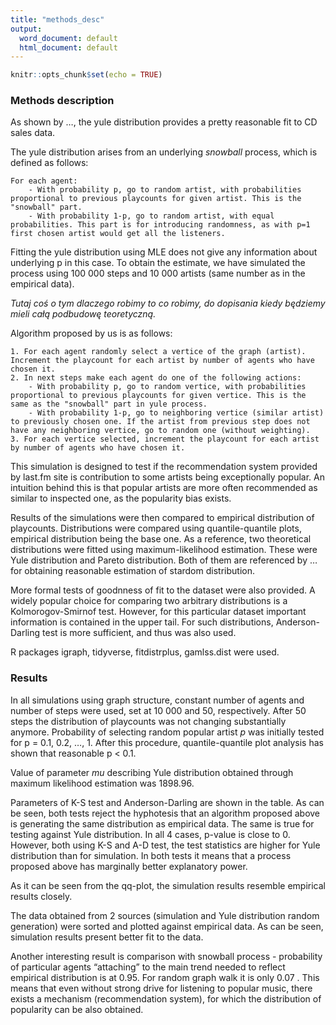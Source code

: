 ```yaml
---
title: "methods_desc"
output:
  word_document: default
  html_document: default
---
```


```r
knitr::opts_chunk$set(echo = TRUE)
```

### Methods description
As shown by ..., the yule distribution provides a pretty reasonable fit to CD sales data. 

The yule distribution arises from an underlying *snowball* process, which is defined as follows:

```
For each agent:
    - With probability p, go to random artist, with probabilities proportional to previous playcounts for given artist. This is the "snowball" part.
    - With probability 1-p, go to random artist, with equal probabilities. This part is for introducing randomness, as with p=1 first chosen artist would get all the listeners.
```

Fitting the yule distribution using MLE does not give any information about underlying p in this case. To obtain the estimate, we have simulated the process using 100 000 steps and 10 000 artists (same number as in the empirical data). 

*Tutaj coś o tym dlaczego robimy to co robimy, do dopisania kiedy będziemy mieli całą podbudowę teoretyczną.*

Algorithm proposed by us is as follows:

```
1. For each agent randomly select a vertice of the graph (artist). Increment the playcount for each artist by number of agents who have chosen it.
2. In next steps make each agent do one of the following actions:
    - With probability p, go to random vertice, with probabilities proportional to previous playcounts for given vertice. This is the same as the "snowball" part in yule process.
    - With probability 1-p, go to neighboring vertice (similar artist) to previously chosen one. If the artist from previous step does not have any neighboring vertice, go to random one (without weighting).
3. For each vertice selected, increment the playcount for each artist by number of agents who have chosen it.
```

This simulation is designed to test if the recommendation system provided by last.fm site is contribution to some artists being exceptionally popular. An intuition behind this is that popular artists are more often recommended as similar to inspected one, as the popularity bias exists.

Results of the simulations were then compared to empirical distribution of playcounts. Distributions were compared using quantile-quantile plots, empirical distribution being the base one. As a reference, two theoretical distributions were fitted using maximum-likelihood estimation. These were Yule distribution and Pareto distribution. Both of them are referenced by ... for obtaining reasonable estimation of stardom distribution.

More formal tests of goodnness of fit to the dataset were also provided. A widely popular choice for comparing two arbitrary distributions is a Kolmorogov-Smirnof test. However, for this particular dataset important information is contained in the upper tail. For such distributions, Anderson-Darling test is more sufficient, and thus was also used.


R packages igraph, tidyverse, fitdistrplus, gamlss.dist were used.

### Results

In all simulations using graph structure, constant number of agents and number of steps were used, set at 10 000 and 50, respectively. After 50 steps the distribution of playcounts was not changing substantially anymore. Probability of selecting random popular artist *p* was initially tested for p = 0.1, 0.2, ..., 1. After this procedure, quantile-quantile plot analysis has shown that reasonable p < 0.1.

Value of parameter *mu* describing Yule distribution obtained through maximum likelihood estimation was 1898.96. 

Parameters of K-S test and Anderson-Darling are shown in the table. As can be seen, both tests reject the hyphotesis that an algorithm proposed above is generating the same distribution as empirical data. The same is true for testing against Yule distribution. In all 4 cases, p-value is close to 0. However, both using K-S and A-D test, the test statistics are higher for Yule distribution than for simulation. In both tests it means that a process proposed above has marginally better explanatory power.  

As it can be seen from the qq-plot, the simulation results resemble empirical results closely. 

The data obtained from 2 sources (simulation and Yule distribution random generation) were sorted and plotted against empirical data. As can be seen, simulation results present better fit to the data.

Another interesting result is comparison with snowball process - probability of particular agents "attaching" to the main trend needed to reflect empirical distribution is at 0.95. For random graph walk it is only 0.07 . This means that even without strong drive for listening to popular music, there exists a mechanism (recommendation system), for which the distribution of popularity can be also obtained.







